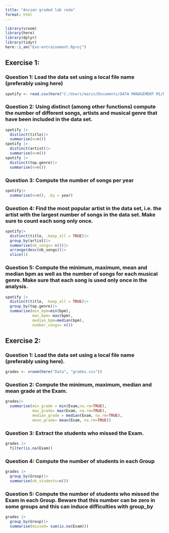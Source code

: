 ```yaml
---
title: "Ancien graded lab redo"
format: html
---
```


```r
library(vroom)
library(here)
library(dplyr)
library(tidyr)
here::i_am("Exo-entrainement.Rproj")
```

## Exercise 1: 
### Question 1: Load the data set using a local file name (preferably using here)
```r
spotify <- read.csv(here("C:/Users/marin/Documents/DATA MANAGEMENT M1/Exo-entrainement/Data/top-spotify-songs-from-20102019-by-year.csv"))
```

### Question 2: Using distinct (among other functions) compute the number of different songs, artists and musical genre that have been included in the data set.
```r
spotify |>
  distinct(title)|>
  summarise(n=n())
spotify |>
  distinct(artist)|>
  summarise(n=n())
spotify |>
  distinct(top.genre)|>
  summarise(n=n())
```
### Question 3: Compute the number of songs per year
```r
spotify|>
  summarise(n=n(), .by = year)
```
### Question 4:  Find the most popular artist in the data set, i.e. the artist with the largest number of songs in the data set. Make sure to count each song only once.
```r
spotify|>
  distinct(title, .keep_all = TRUE)|>
  group_by(artist)|>
  summarise(nb_songs= n())|>
  arrange(desc(nb_songs))|>
  slice(1)
```
### Question 5:  Compute the minimum, maximum, mean and median bpm as well as the number of songs for each musical genre. Make sure that each song is used only once in the analysis.
```r
spotify |>
  distinct(title, .keep_all = TRUE)|>
  group_by(top.genre)|>
  summarise(min_bpm=min(bpm),
            max_bpm= max(bpm),
            median_bpm=median(bpm),
            number_songs= n())
```
## Exercise 2: 
### Question 1: Load the data set using a local file name (preferably using here).
```r
grades <- vroom(here("Data", "grades.csv"))
```
### Question 2: Compute the minimum, maximum, median and mean grade at the Exam.
```r
grades|>
  summarise(min_grade = min(Exam,na.rm=TRUE),
            max_grade= max(Exam, na.rm=TRUE),
            median_grade = median(Exam, na.rm=TRUE),
            mean_grade= mean(Exam, na.rm=TRUE))
```

### Question 3: Extract the students who missed the Exam.
```r
grades |>
  filter(is.na(Exam))
```
### Question 4: Compute the number of students in each Group
```r
grades |>
  group_by(Group)|>
  summarise(nb_students=n())
```
### Question 5: Compute the number of students who missed the Exam in each Group. Beware that this number can be zero in some groups and this can induce difficulties with group_by
```r
grades |>
  group_by(Group)|>
  summarise(missed= sum(is.na(Exam)))
```

